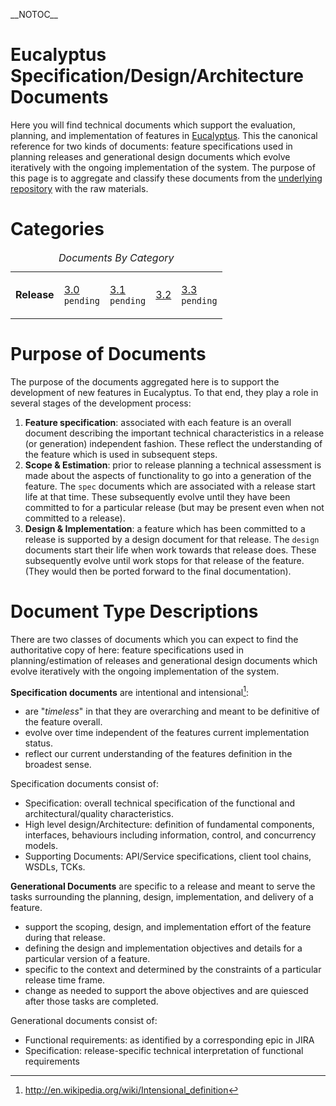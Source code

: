 __NOTOC__
= Eucalyptus Specification/Design/Architecture Documents =
Here you will find technical documents which support the evaluation, planning, and implementation of features in [http://www.eucalyptus.com Eucalyptus].  
This the canonical reference for two kinds of documents:  feature specifications used in planning releases and generational design documents which evolve iteratively with the ongoing implementation of the system.  
The purpose of this page is to aggregate and classify these documents from the [https://github.com/eucalyptus/architecture/ underlying repository] with the raw materials.  

= Categories =
{| style="width: 90%"
|+ ''Documents By Category''
| '''Release'''
| [[tag:rls-3.0|3.0]]<br/><code>pending</code>
| [[tag:rls-3.1|3.1]]<br/><code>pending</code>
| [[tag:rls-3.2|3.2]]
| [[tag:rls-3.3|3.3]]<br/><code>pending</code>
|} 

= Purpose of Documents =
The purpose of the documents aggregated here is to support the development of new features in Eucalyptus.  To that end, they play a role in several stages of the development process:
# '''Feature specification''':  associated with each feature is an overall document describing the important technical characteristics in a release (or generation) independent fashion.  These reflect the understanding of the feature which is used in subsequent steps.
# '''Scope & Estimation''':  prior to release planning a technical assessment is made about the aspects of functionality to go into a generation of the feature.  The <code>spec</code> documents which are associated with a release start life at that time.  These subsequently evolve until they have been committed to for a particular release (but may be present even when not committed to a release).
# '''Design & Implementation''':  a feature which has been committed to a release is supported by a design document for that release.  The <code>design</code> documents start their life when work towards that release does.  These subsequently evolve until work stops for that release of the feature.  (They would then be ported forward to the final documentation).

= Document Type Descriptions =
There are two classes of documents which you can expect to find the authoritative copy of here:  feature specifications used in planning/estimation of releases and generational design documents which evolve iteratively with the ongoing implementation of the system.  

'''Specification documents''' are intentional and intensional<ref name="Intensional Definition">http://en.wikipedia.org/wiki/Intensional_definition</ref>:
* are "''timeless''" in that they are overarching and meant to be definitive of the feature overall.
* evolve over time independent of the features current implementation status.
* reflect our current understanding of the features definition in the broadest sense.

Specification documents consist of:
* Specification:  overall technical specification of the functional and architectural/quality characteristics.
* High level design/Architecture:  definition of fundamental components, interfaces, behaviours including information, control, and concurrency models.
* Supporting Documents: API/Service specifications, client tool chains, WSDLs, TCKs.

'''Generational Documents''' are specific to a release and meant to serve the tasks surrounding the planning, design, implementation, and delivery of a feature.
* support the scoping, design, and implementation effort of the feature during that release.
* defining the design and implementation objectives and details for a particular version of a feature.
* specific to the context and determined by the constraints of a particular release time frame.
* change as needed to support the above objectives and are quiesced after those tasks are completed.

Generational documents consist of:
* Functional requirements: as identified by a corresponding epic in JIRA
* Specification:  release-specific technical interpretation of functional requirements 

{{SEEALSO}}